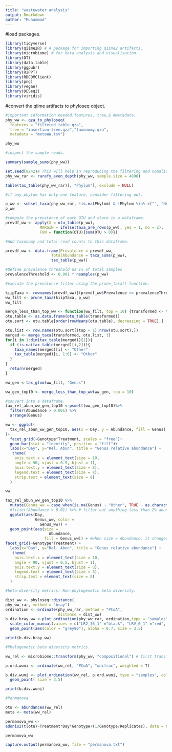 ```yaml
---
title: "wastewater analysis"
output: Rmarkdown
author: "Muhammad"
---
```


#load packages.
```r
library(tidyverse)
library(qiime2R) # A package for importing qiime2 artifacts. 
library(microbiome) # for data analysis and visualisation.
library(DT)
library(data.table)
library(ggpubr)
library(R2PPT)
library(RDCOMClient)
library(png)
library(vegan)
library(DESeq2)
library(viridis)

```

#convert the qiime artifacts to phyloseq object.
```r
#important information needed:features, tree,& #metadata.
phy_ww <- qza_to_phyloseq( 
  features = "filtered_table.qza",
  tree = "insertion-tree.qza","taxonomy.qza",
  metadata = "metaWW.tsv")

```


```r
phy_ww
```


```r
#inspect the sample reads.

summary(sample_sums(phy_ww))

```


```r
set.seed(9242)# This will help in reproducing the filtering and nomalisation.
phy_ww_rar <- rarefy_even_depth(phy_ww, sample.size = 4896)
```

```r
table(tax_table(phy_ww_rar)[, "Phylum"], exclude = NULL)
```

```r
#if any phylum has only one feature, consider filtering out.

p_ww <- subset_taxa(phy_ww_rar, !is.na(Phylum) & !Phylum %in% c("", "NA", "Nitrospirota", "Dependentiae", "Elusimicrobiota", "Acidobacteriota"))
p_ww
```

```r
#compute the prevalence of each OTU and store in a dataframe.
prevdf_ww <- apply(X = otu_table(p_ww),
               MARGIN = ifelse(taxa_are_rows(p_ww), yes = 1, no = 2),
               FUN = function(OTU){sum(OTU > 0)})
```


```r
#Add taxonomy and total read counts to this dataframe.

prevdf_ww <- data.frame(Prevalence = prevdf_ww,
                    TotalAbundance = taxa_sums(p_ww),
                    tax_table(p_ww))
```

```r
#Define prevalence threshold as 1% of total samples
prevalenceThreshold <- 0.001 * nsamples(p_ww)


```


```r
#execute the prevalence filter using the prune_taxa() function.

kiipTaxa <- rownames(prevdf_ww)[(prevdf_ww$Prevalence >= prevalenceThreshold)]
ww_filt <- prune_taxa(kiipTaxa, p_ww)
ww_filt
```


```r
merge_less_than_top_ww <- function(ww_filt, top = 10) {transformed <- transform_sample_counts(ww_filt, function(OTU) OTU/sum(OTU))
otu.table <- as.data.frame(otu_table(transformed))
otu.sort <- otu.table[order(rowMeans(otu.table), decreasing = TRUE),]

otu.list <- row.names(otu.sort[(top + 1):nrow(otu.sort),])
merged <- merge_taxa(transformed, otu.list, 1)
for(i in 1:dim(tax_table(merged))[1]){
  if (is.na(tax_table(merged)[i,2])){
    taxa_names(merged)[i] <- "Other"
    tax_table(merged)[i, 1:6] <- "Other" 
  }
}
  return(merged)
}
```





```r
ww_gen <-tax_glom(ww_filt, "Genus")
```


```r
ww_gen_top10 <- merge_less_than_top_ww(ww_gen, top = 10)

```


```r
#convert into a dataframe.
tax_rel_abun_ww_gen_top10 <-psmelt(ww_gen_top10)%>%
  filter(Abundance > 0.001) %>%
  arrange(Genus)

```

```r
ww <- ggplot(
  tax_rel_abun_ww_gen_top10, aes(x = Day, y = Abundance, fill = Genus)
)+
  facet_grid(~Genotype*Treatment, scales = "free")+
  geom_bar(stat = "identity", position = "fill")+
  labs(x="Day", y="Rel. Abun", title = "Genus relative abundance") +
   theme(
    axis.text.x = element_text(size = 10, 
    angle = 90, vjust = 0.5, hjust = 1),
    axis.text.y = element_text(size = 8),
    legend.text = element_text(size = 8),
    strip.text = element_text(size = 8)
  )
```

```r
ww
```

```r
tax_rel_abun_ww_gen_top10 %>%
  mutate(Genus_ww = case_when(is.na(Genus) ~ "Other", TRUE ~ as.character(Genus))) %>% #this part changes everything that's uncharacterised to be called other
  #filter(Abundance > 0.01) %>% # filter out anything less than 2% abundance
  ggplot(aes(Day,
             Genus_ww, color =
               Genus_ww)) +
  geom_point(aes(size = 
                   Abundance, 
                 fill = Genus_ww)) + #when size = Abundance, it changes the size to depend on the relative abundance in the dataframe.
facet_grid(~Genotype*Treatment) +
  labs(x="Day", y="Rel. Abun", title = "Genus relative abundance") +
   theme(
    axis.text.x = element_text(size = 10, 
    angle = 90, vjust = 0.5, hjust = 1),
    axis.text.y = element_text(size = 8),
    legend.text = element_text(size = 8),
    strip.text = element_text(size = 8)
  )

```

```r
#beta-diversity metrics: Non-phylogenetic beta diversity.

dist_ww <- phyloseq::distance(
phy_ww_rar, method = "bray")
ordination <- ordinate(phy_ww_rar, method = "PCoA",
                       distance = dist_ww)
b.div.bray_ww <-plot_ordination(phy_ww_rar, ordination,type = "samples", shape = "Treatment", color = "Genotype", title = "PCoA; taxa(Genus)")+
  scale_color_manual(values = c("LR2_36_1" ="black", "LRV_0_1" ="red", "LRV_12_3" ="blue" , "LRV_8-5_3" ="green")) +
  geom_point(aes(color = "grey90"), alpha = 0.7, size = 3.5)
```

```r
print(b.div.bray_ww)
```


```r
#Phylogenetic beta diversity metrics.

ww_rel <- microbiome::transform(phy_ww, "compositional") # first transform the phyloseq object
```


```r
p.ord.wuni <- ordinate(ww_rel, "PCoA", "unifrac", weighted = T)
```

```r
b.div.wuni <- plot_ordination(ww_rel, p.ord.wuni, type = "samples", color = "Genotype", title = "PCoA; taxa(Genus)")+
  geom_point( size = 3.5)
```

```r
print(b.div.wuni)
```


```r
#Permanova

otu <- abundances(ww_rel)
meta <- meta(ww_rel)

```


```r
permanova_ww <-
adonis2(t(otu)~Treatment*Day*Genotype+(1/Genotype/Replicates), data = meta, strata = meta$Replicates, permutations = 99, method = "bray")
```

```r
permanova_ww
```

```r
capture.output(permanova_ww, file = "permanova.txt")

```

